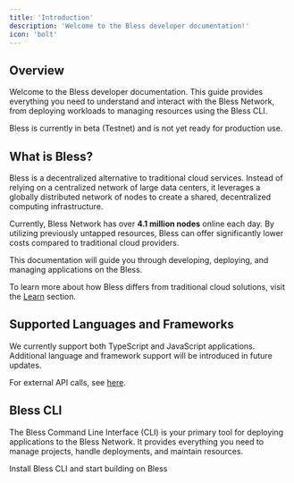 ```yaml
---
title: 'Introduction'
description: 'Welcome to the Bless developer documentation!'
icon: 'bolt'
---
```


## Overview

Welcome to the Bless developer documentation. This guide provides everything you need to understand and interact with the Bless Network, from deploying workloads to managing resources using the Bless CLI.

<Warning>
    Bless is currently in beta (Testnet) and is not yet ready for production
    use.
</Warning>

## What is Bless?

Bless is a decentralized alternative to traditional cloud services. Instead of relying on a centralized network of large data centers, it leverages a globally distributed network of nodes to create a shared, decentralized computing infrastructure.

Currently, Bless Network has over **4.1 million nodes** online each day. By utilizing previously untapped resources, Bless can offer significantly lower costs compared to traditional cloud providers.

This documentation will guide you through developing, deploying, and managing applications on the Bless.

To learn more about how Bless differs from traditional cloud solutions, visit the [Learn](../learn/network/) section.

## Supported Languages and Frameworks

We currently support both TypeScript and JavaScript applications. Additional language
and framework support will be introduced in future updates.

For external API calls, see [here](../build-on-bless/external-api/).

## Bless CLI

The Bless Command Line Interface (CLI) is your primary tool for deploying applications to the Bless Network. It provides everything you need to manage projects, handle deployments, and maintain resources.

<Card title='Get Started' icon='right' href='./installation' horizontal>
    Install Bless CLI and start building on Bless
</Card>
